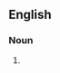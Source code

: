 {{also|shishkebob}}
==English==

===Noun===
{{en-noun}}

# {{alternative spelling of|en|shish kebab}}